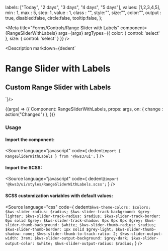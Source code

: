 
  labels: ["Today", "2 days", "3 days", "4 days", "5 days"],
  values: [1,2,3,4,5],
  min : 1,
  max : 5,
  step: 1,
  value : 1,
  class : "",
  style:"",
  size:"",
  color:"",
  output : true,
  disabled:false,
  circle:false,
  tooltip:false,
};


<Version />

<Meta
  title="Forms/Controls/Range Slider with Labels"
  component={RangeSliderWithLabels}
  args={args}
  argTypes={{
    color: {
      control: 'select'
    },
    size: {
      control: 'select'
    }
  }}
/>

<Description markdown={dedent`
# Range Slider with Labels
## Custom Range Slider with Labels
`}/>

<Canvas>
  <Story
  name="Range Slider with Labels"
  args={args}
  >
  {(args) => ({
    Component: RangeSliderWithLabels,
    props: args,
    on: {
      change : action("Changed")
    },
  })}
  </Story>
</Canvas>

<ArgsTable story="Range Slider with Labels" />

### Usage
#### Import the component:
<Source
  language="javascript"
  code={
    dedent`import { RangeSliderWithLabels } from '@kws3/ui';`
  }
/>

#### Import the SCSS:
<Source
  language="javascript"
  code={
    dedent`@import '@kws3/ui/styles/RangeSliderWithLabels.scss';`
  }
/>

#### SCSS customization variables with default values:
<Source
  language="css"
  code={
    dedent`
      $kws-theme-colors: $colors;
      $kws-slider-radius: $radius;
      $kws-slider-track-background: $grey-lighter;
      $kws-slider-track-radius: $radius;
      $kws-slider-track-border: 0px solid $grey;
      $kws-slider-track-shadow: 0px 0px 0px $grey;
      $kws-slider-thumb-background: $white;
      $kws-slider-thumb-radius: $radius;
      $kws-slider-thumb-border: 1px solid $grey-light;
      $kws-slider-thumb-shadow: none;
      $kws-slider-thumb-to-track-ratio: 2;
      $kws-slider-output-width: 3rem;
      $kws-slider-output-background: $grey-dark;
      $kws-slider-output-color: $white;
      $kws-slider-output-radius: $radius;
    `
  }
/>
